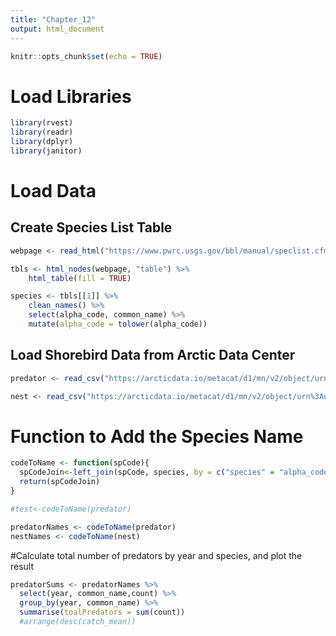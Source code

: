 ```yaml
---
title: "Chapter_12"
output: html_document
---
```


```r
knitr::opts_chunk$set(echo = TRUE)
```

# Load Libraries

```r
library(rvest)
library(readr)
library(dplyr)
library(janitor)
```

# Load Data

## Create Species List Table 
```r
webpage <- read_html("https://www.pwrc.usgs.gov/bbl/manual/speclist.cfm")

tbls <- html_nodes(webpage, "table") %>% 
    html_table(fill = TRUE)

species <- tbls[[1]] %>% 
    clean_names() %>% 
    select(alpha_code, common_name) %>% 
    mutate(alpha_code = tolower(alpha_code))
```

## Load Shorebird Data from Arctic Data Center
```r
predator <- read_csv("https://arcticdata.io/metacat/d1/mn/v2/object/urn%3Auuid%3A9ffec04c-7e2d-41dd-9e88-b6c2e8c4375e")

nest <- read_csv("https://arcticdata.io/metacat/d1/mn/v2/object/urn%3Auuid%3A982bd2fc-4edf-4da7-96ef-0d11b853102d")
```

# Function to Add the Species Name

```r
codeToName <- function(spCode){
  spCodeJoin<-left_join(spCode, species, by = c("species" = "alpha_code"))
  return(spCodeJoin)
}

#test<-codeToName(predator)
```
```r
predatorNames <- codeToName(predator)
nestNames <- codeToName(nest)
```

#Calculate total number of predators by year and species, and plot the result

```r
predatorSums <- predatorNames %>%
  select(year, common_name,count) %>%
  group_by(year, common_name) %>%
  summarise(toalPredators = sum(count))
  #arrange(desc(catch_mean))
  

```



